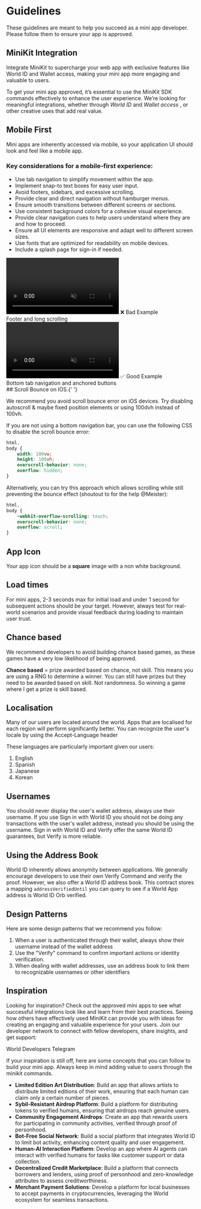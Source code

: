 
# Guidelines

These guidelines are meant to help you succeed as a mini app developer. Please follow them to ensure your app is approved.

## MiniKit Integration

Integrate MiniKit to supercharge your web app with exclusive features like World ID and Wallet access, making your mini app more engaging and valuable to users.

To get your mini app approved, it’s essential to use the MiniKit SDK commands effectively to enhance the user experience.
We’re looking for meaningful integrations, whether through _World ID_ and _Wallet access_ , or other creative uses that add real value.

## Mobile First

Mini apps are inherently accessed via mobile, so your application UI should look and feel like a mobile app.

### Key considerations for a mobile-first experience:

-   Use tab navigation to simplify movement within the app.
-   Implement snap-to text boxes for easy user input.
-   Avoid footers, sidebars, and excessive scrolling.
-   Provide clear and direct navigation without hamburger menus.
-   Ensure smooth transitions between different screens or sections.
-   Use consistent background colors for a cohesive visual experience.
-   Provide clear navigation cues to help users understand where they are and how to proceed.
-   Ensure all UI elements are responsive and adapt well to different screen sizes.
-   Use fonts that are optimized for readability on mobile devices.
-   Include a splash page for sign-in if needed.

<div className="grid grid-cols-2">
	<div className="grid justify-items-center text-center">
		<video className="m-auto" width="300" autoPlay muted loop playsInline>
			<source src="/images/docs/mini-apps/guidelines/bad-compressed.mp4" type="video/mp4" />
			Your browser does not support the video tag.
		</video>
		❌ Bad Example <br /> Footer and long scrolling
	</div>
	<div className="grid justify-items-center text-center">
		<video className="m-auto" width="300" autoPlay muted loop playsInline>
			<source src="/images/docs/mini-apps/guidelines/good-compressed.mp4" type="video/mp4" />
			Your browser does not support the video tag.
		</video>
		✅ Good Example <br /> Bottom tab navigation and anchored buttons
	</div>
</div>
## Scroll Bounce on IOS.{' '}

We recommend you avoid scroll bounce error on iOS devices. Try disabling autoscroll & maybe fixed position elements or using 100dvh instead of 100vh.

If you are not using a bottom navigation bar, you can use the following CSS to disable the scroll bounce error:

```css
html,
body {
	width: 100vw;
	height: 100vh;
	overscroll-behavior: none;
	overflow: hidden;
}
```

Alternatively, you can try this approach which allows scrolling while still preventing the bounce effect (shoutout to for the help @Meister):

```css
html,
body {
	-webkit-overflow-scrolling: touch;
	overscroll-behavior: none;
	overflow: scroll;
}
```

## App Icon

Your app icon should be a **square** image with a non white background.

## Load times

For mini apps, 2-3 seconds max for initial load and under 1 second for subsequent actions should be your target.
However, always test for real-world scenarios and provide visual feedback during loading to maintain user trust.

## Chance based

We recommend developers to avoid building chance based games, as these games have a very low likelihood of being approved.

**Chance based** = prize awarded based on chance, not skill. This means you are using a RNG to determine a winner.
You can still have prizes but they need to be awarded based on skill. Not randomness. So winning a game where I get a prize is skill based.

## Localisation

Many of our users are located around the world. Apps that are localised for each region will perform significantly better.
You can recognize the user's locale by using the <Link href="https://developer.mozilla.org/en-US/docs/Web/HTTP/Headers/Accept-Language">Accept-Language</Link> header

These languages are particularly important given our users:

1. English
2. Spanish
3. Japanese
4. Korean

## Usernames

You should never display the user's wallet address, always use their username.
If you use Sign in with World ID you should not be doing any transactions with the user's wallet address, instead you should be using the username.
Sign in with World ID and Verify offer the same World ID guarantees, but Verify is more reliable.

## Using the Address Book

World ID inherently allows anonymity between applications. We generally encourage
developers to use their own Verify Command and verify the proof. However, we also offer a World ID
address book. This contract stores a mapping `addressVerifiedUntil` you can query to see if a World App
address is World ID Orb verified.

## Design Patterns

Here are some design patterns that we recommend you follow:

1. When a user is authenticated through their wallet, always show their username instead of the wallet address
2. Use the "Verify" command to confirm important actions or identity verification.
3. When dealing with wallet addresses, use an address book to link them to recognizable usernames or other identifiers

## Inspiration

Looking for inspiration? Check out the approved mini apps to see what successful integrations look like and learn from their best practices.
Seeing how others have effectively used MiniKit can provide you with ideas for creating an engaging and valuable experience for your users.
Join our developer network to connect with fellow developers, share insights, and get support:

<Link href="https://t.me/worldcoindevelopers">World Developers Telegram</Link>

If your inspiration is still off, here are some concepts that you can follow to build your mini app. Always keep in mind adding value to users through the minikit commands.

-   **Limited Edition Art Distribution**: Build an app that allows artists to distribute limited editions of their work, ensuring that each human can claim only a certain number of pieces.
-   **Sybil-Resistant Airdrop Platform**: Build a platform for distributing tokens to verified humans, ensuring that airdrops reach genuine users.
-   **Community Engagement Airdrops**: Create an app that rewards users for participating in community activities, verified through proof of personhood.
-   **Bot-Free Social Network**: Build a social platform that integrates World ID to limit bot activity, enhancing content quality and user engagement.
-   **Human-AI Interaction Platform**: Develop an app where AI agents can interact with verified humans for tasks like customer support or data collection.
-   **Decentralized Credit Marketplace**: Build a platform that connects borrowers and lenders, using proof of personhood and zero-knowledge attributes to assess creditworthiness.
-   **Merchant Payment Solutions**: Develop a platform for local businesses to accept payments in cryptocurrencies, leveraging the World ecosystem for seamless transactions.
